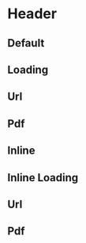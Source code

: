 
# Header

<div style={{width: '256px'}}>

## Default

<StoryEmbed for="LinkPreview" name="Default" />

## Loading

<StoryEmbed for="LinkPreview" name="Loading" />

## Url

<StoryEmbed for="LinkPreview" name="DocumentUrl" />

## Pdf

<StoryEmbed for="LinkPreview" name="DocumentPdf" />

## Inline

<StoryEmbed for="LinkPreview" name="Inline" />

## Inline Loading

<StoryEmbed for="LinkPreview" name="LoadingInline" />

## Url

<StoryEmbed for="LinkPreview" name="InlineDocumentUrl" />

## Pdf

<StoryEmbed for="LinkPreview" name="InlineDocumentPdf" />

</div>
